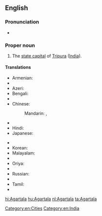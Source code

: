 ==English==
{{wikipedia}}

===Pronunciation===
* {{IPA|/əˈgərtələ/|lang=en}}

===Proper noun===
{{en-proper noun}}

# The [[state capital]] of [[Tripura]] ([[India]]).

====Translations====
{{trans-top|capital of Tripura, India}}
* Armenian: {{t-|hy|Ագարտալա|tr=Agartala}}
* {{trreq|Assamese}}
* Azeri: {{t|az|Aqartala}}
* Bengali: {{t-|bn|আগরতলা|tr=Agortôla|sc=Beng}}
* {{trreq|Chhattisgarhi}}
* Chinese:
*: Mandarin: {{t|cmn|阿加爾塔拉|sc=Hani}}, {{t|cmn|阿加尔塔拉|tr=Ājiā'ěrtǎlā|sc=Hani}}
* {{trreq|Gujarati}}
* Hindi: {{t+|hi|अगरतला|tr=Agartalā}}
* Japanese: {{t-|ja|アガルタラ|tr=Agarutara}}
{{trans-mid}}
* {{trreq|Kannada}}
* Korean: {{t|ko|아가르탈라|sc=Kore}}
* Malayalam: {{t|ml|അഗർത്തല|sc=Mlym}}
* {{trreq|Marathi}}
* Oriya: {{t|or|ଅଗରତାଲା|sc=Orya}}
* {{trreq|Punjabi}}
* Russian: {{t-|ru|Агартала|f|tr=Agartala}}
* {{trreq|Santali}}
* Tamil: {{t|ta|அகர்தலா|sc=Taml}}
* {{trreq|Telugu}}
{{trans-bottom}}

[[Category:en:Cities]]
[[Category:en:India]]

[[hi:Agartala]]
[[hu:Agartala]]
[[nl:Agartala]]
[[ta:Agartala]]
